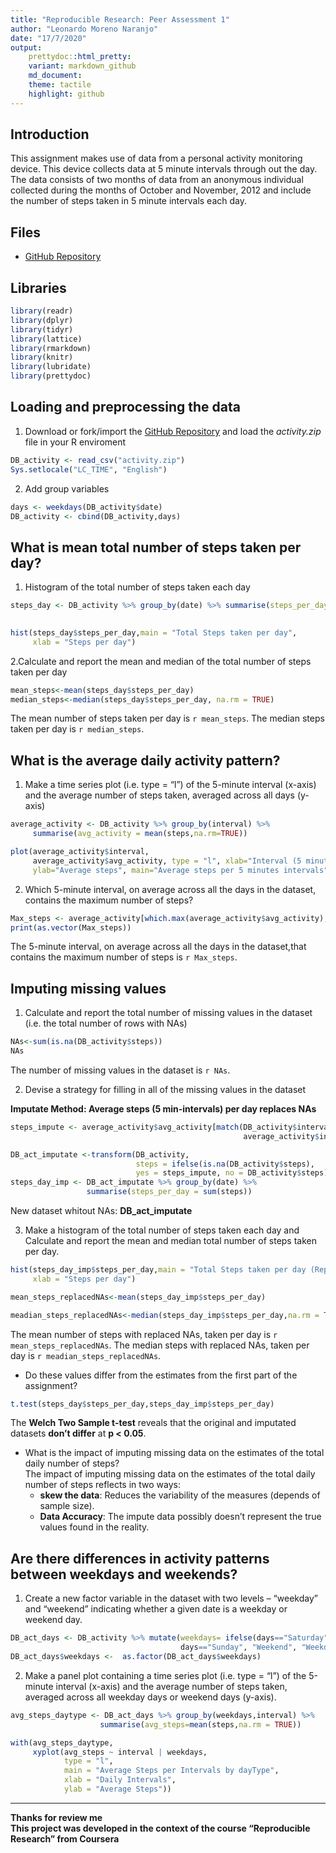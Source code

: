 ```yaml
---
title: "Reproducible Research: Peer Assessment 1"
author: "Leonardo Moreno Naranjo"
date: "17/7/2020"
output: 
    prettydoc::html_pretty:
    variant: markdown_github
    md_document:
    theme: tactile
    highlight: github
---
```



## **Introduction**

This assignment makes use of data from a personal activity monitoring device. This device collects data at 5 minute intervals through out the day. The data consists of two months of data from an anonymous individual collected during the months of October and November, 2012 and include the number of steps taken in 5 minute intervals each day.

## **Files**  
- [GitHub Repository](https://github.com/lmorenon/RepData_PeerAssessment1)

## **Libraries**

```r
library(readr)
library(dplyr)
library(tidyr)
library(lattice)
library(rmarkdown)
library(knitr)
library(lubridate)
library(prettydoc)
```


## Loading and preprocessing the data

1. Download or fork/import the [GitHub Repository](https://github.com/lmorenon/RepData_PeerAssessment1) and load the *activity.zip* file in your R enviroment

```r
DB_activity <- read_csv("activity.zip")
Sys.setlocale("LC_TIME", "English")
```

2. Add group variables

```r
days <- weekdays(DB_activity$date)
DB_activity <- cbind(DB_activity,days)
```

## What is mean total number of steps taken per day?

1. Histogram of the total number of steps taken each day
```r
steps_day <- DB_activity %>% group_by(date) %>% summarise(steps_per_day = sum(steps,na.rm=TRUE))
    

hist(steps_day$steps_per_day,main = "Total Steps taken per day", 
     xlab = "Steps per day")
```  
  
2.Calculate and report the mean and median of the total number of steps taken per day  

```r
mean_steps<-mean(steps_day$steps_per_day)
median_steps<-median(steps_day$steps_per_day, na.rm = TRUE)
```

The mean number of steps taken per day is `r mean_steps`. The median steps taken per day is `r median_steps`.

## What is the average daily activity pattern?

1. Make a time series plot (i.e. type = "l") of the 5-minute interval (x-axis) and the average number of steps taken, averaged across all days (y-axis)

```r
average_activity <- DB_activity %>% group_by(interval) %>% 
     summarise(avg_activity = mean(steps,na.rm=TRUE))

plot(average_activity$interval, 
     average_activity$avg_activity, type = "l", xlab="Interval (5 minutes)", 
     ylab="Average steps", main="Average steps per 5 minutes intervals")
```

2. Which 5-minute interval, on average across all the days in the dataset, contains the maximum number of steps?

```r
Max_steps <- average_activity[which.max(average_activity$avg_activity),1]
print(as.vector(Max_steps))
```

The 5-minute interval, on average across all the days in the dataset,that contains the maximum number of steps is `r Max_steps`.

## Imputing missing values

1. Calculate and report the total number of missing values in the dataset (i.e. the total number of rows with NAs)
```r
NAs<-sum(is.na(DB_activity$steps))
NAs
```

The number of missing values in the dataset is `r NAs`.  

2. Devise a strategy for filling in all of the missing values in the dataset  

**Imputate Method: Average steps (5 min-intervals) per day replaces NAs**

```r
steps_impute <- average_activity$avg_activity[match(DB_activity$interval,
                                                    average_activity$interval)]

DB_act_imputate <-transform(DB_activity, 
                            steps = ifelse(is.na(DB_activity$steps), 
                            yes = steps_impute, no = DB_activity$steps))
steps_day_imp <- DB_act_imputate %>% group_by(date) %>% 
                 summarise(steps_per_day = sum(steps))

```
New dataset whitout NAs: **DB_act_imputate**  

3. Make a histogram of the total number of steps taken each day and Calculate and report the mean and median total number of steps taken per day. 
```r
hist(steps_day_imp$steps_per_day,main = "Total Steps taken per day (Replaced NAs)", 
     xlab = "Steps per day")
```

```r
mean_steps_replacedNAs<-mean(steps_day_imp$steps_per_day)

meadian_steps_replacedNAs<-median(steps_day_imp$steps_per_day,na.rm = TRUE)
```

The mean number of steps with replaced NAs, taken per day is `r mean_steps_replacedNAs`. The median steps with replaced NAs, taken per day is `r meadian_steps_replacedNAs`.

* Do these values differ from the estimates from the first part of the assignment?

```r
t.test(steps_day$steps_per_day,steps_day_imp$steps_per_day)
```

The **Welch Two Sample t-test** reveals that the original and imputated datasets **don't differ** at **p < 0.05**.

* What is the impact of imputing missing data on the estimates of the total daily number of steps?  
The impact of imputing missing data on the estimates of the total daily number of steps reflects in two ways: 
    + **skew the data**: Reduces the variability of the measures (depends of sample size).
    + **Data Accuracy**: The impute data possibly doesn't represent the true values found in the reality.

## Are there differences in activity patterns between weekdays and weekends?

1. Create a new factor variable in the dataset with two levels -- "weekday" and "weekend" indicating whether a given date is a weekday or weekend day.
```r
DB_act_days <- DB_activity %>% mutate(weekdays= ifelse(days=="Saturday" | 
                                      days=="Sunday", "Weekend", "Weekday"))
DB_act_days$weekdays <-  as.factor(DB_act_days$weekdays)
```

2. Make a panel plot containing a time series plot (i.e. type = "l") of the 5-minute interval (x-axis) and the average number of steps taken, averaged across all weekday days or weekend days (y-axis). 

```r
avg_steps_daytype <- DB_act_days %>% group_by(weekdays,interval) %>%  
                    summarise(avg_steps=mean(steps,na.rm = TRUE))

with(avg_steps_daytype, 
     xyplot(avg_steps ~ interval | weekdays, 
            type = "l",      
            main = "Average Steps per Intervals by dayType",
            xlab = "Daily Intervals",
            ylab = "Average Steps"))
```
  
----------------------------------------------------------------------------------------------

**Thanks for review me**  
**This project was developed in the context of the course "Reproducible Research" from Coursera**